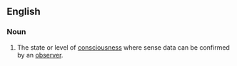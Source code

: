 ==English==
===Noun===
#The state or level of [[consciousness]] where sense data can be confirmed by an [[observer]].